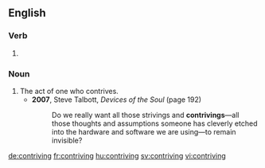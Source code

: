 ==English==

===Verb===
{{head|en}}

# {{present participle of|contrive|lang=en}}

===Noun===
{{en-noun}}

# The act of one who contrives.
#* '''2007''', Steve Talbott, ''Devices of the Soul'' (page 192)
#*: Do we really want all those strivings and '''contrivings'''—all those thoughts and assumptions someone has cleverly etched into the hardware and software we are using—to remain invisible?

[[de:contriving]]
[[fr:contriving]]
[[hu:contriving]]
[[sv:contriving]]
[[vi:contriving]]